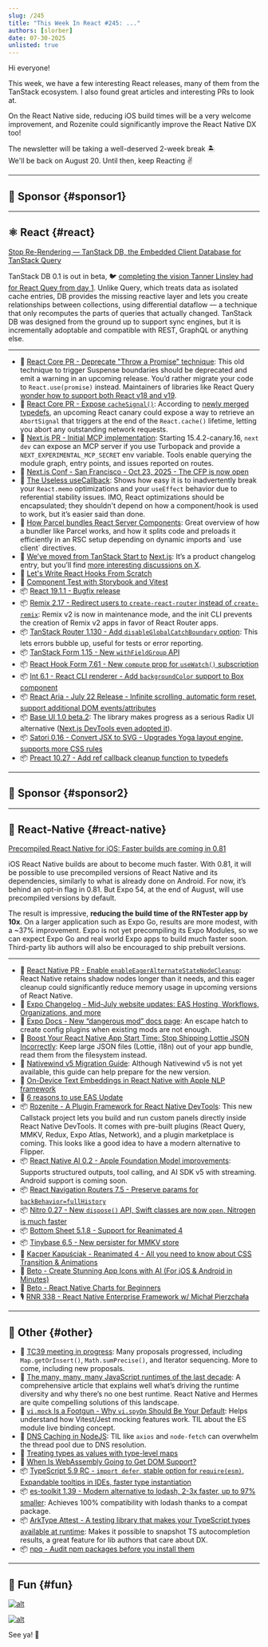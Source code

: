 ```yaml
---
slug: /245
title: "This Week In React #245: ..."
authors: [slorber]
date: 07-30-2025
unlisted: true
---
```


Hi everyone!

This week, we have a few interesting React releases, many of them from the TanStack ecosystem. I also found great articles and interesting PRs to look at.

On the React Native side, reducing iOS build times will be a very welcome improvement, and Rozenite could significantly improve the React Native DX too\!

The newsletter will be taking a well-deserved 2-week break 🏝️  
We'll be back on August 20\. Until then, keep Reacting ✌️

<!-- truncate -->


<Support />

---

## 💸 Sponsor {#sponsor1}

<Todo />

---

## ⚛️ React {#react}

[Stop Re-Rendering — TanStack DB, the Embedded Client Database for TanStack Query](https://tanstack.com/blog/tanstack-db-0.1-the-embedded-client-database-for-tanstack-query)

TanStack DB 0.1 is out in beta, 🐦 [completing the vision Tanner Linsley had for React Quey from day 1](https://x.com/tannerlinsley/status/1950262878852043103). Unlike Query, which treats data as isolated cache entries, DB provides the missing reactive layer and lets you create relationships between collections, using differential dataflow — a technique that only recomputes the parts of queries that actually changed. TanStack DB was designed from the ground up to support sync engines, but it is incrementally adoptable and compatible with REST, GraphQL or anything else.

---

- 👀 [React Core PR \- Deprecate "Throw a Promise" technique](https://github.com/facebook/react/pull/34032): This old technique to trigger Suspense boundaries should be deprecated and emit a warning in an upcoming release. You’d rather migrate your code to `React.use(promise)` instead. Maintainers of libraries like React Query [wonder how to support both React v18 and v19](https://bsky.app/profile/tkdodo.eu/post/3lv4rhr4mrs2i).
- 👀 [React Core PR \- Expose `cacheSignal()`](https://github.com/facebook/react/pull/33557): According to [newly merged typedefs](https://github.com/DefinitelyTyped/DefinitelyTyped/pull/73243), an upcoming React canary could expose a way to retrieve an `AbortSignal` that triggers at the end of the `React.cache()` lifetime, letting you abort any outstanding network requests.
- 👀 [Next.js PR \- Initial MCP implementation](https://github.com/vercel/next.js/pull/81770): Starting 15.4.2-canary.16, `next dev` can expose an MCP server if you use Turbopack and provide a `NEXT_EXPERIMENTAL_MCP_SECRET` env variable. Tools enable querying the module graph, entry points, and issues reported on routes.
- 📅 [Next.js Conf \- San Francisco \- Oct 23, 2025 \- The CFP is now open](https://vercel.typeform.com/to/KYobJh3C?typeform-source=ThisWeekInReact)
- 📜 [The Useless useCallback](https://tkdodo.eu/blog/the-useless-use-callback): Shows how easy it is to inadvertently break your `React.memo` optimizations and your `useEffect` behavior due to referential stability issues. IMO, React optimizations should be encapsulated; they shouldn't depend on how a component/hook is used to work, but it’s easier said than done.
- 📜 [How Parcel bundles React Server Components](https://devongovett.me/blog/parcel-rsc.html): Great overview of how a bundler like Parcel works, and how it splits code and preloads it efficiently in an RSC setup depending on dynamic imports and \`use client\` directives.
- 📜 [We’ve moved from TanStack Start to](https://llmgateway.io/changelog/nextjs-migration?v=2) [Next.js](http://Next.js): It’s a product changelog entry, but you’ll find [more interesting discussions on X](https://x.com/tannerlinsley/status/1950310182451630384).
- 📜 [Let's Write React Hooks From Scratch](https://playfulprogramming.com/posts/react-write-hooks-from-scratch)
- 📜 [Component Test with Storybook and Vitest](https://storybook.js.org/blog/component-test-with-storybook-and-vitest/)
- 📦 [React 19.1.1 \- Bugfix release](https://github.com/facebook/react/releases/tag/v19.1.1)
- 📦 [Remix 2.17 \- Redirect users to `create-react-router` instead of `create-remix`](https://github.com/remix-run/remix/blob/v2/CHANGELOG.md#v2170): Remix v2 is now in maintenance mode, and the init CLI prevents the creation of Remix v2 apps in favor of React Router apps.
- 📦 [TanStack Router 1.130 \- Add `disableGlobalCatchBoundary` option](https://github.com/TanStack/router/releases/tag/v1.130.0): This lets errors bubble up, useful for tests or error reporting.
- 📦 [TanStack Form 1.15 \- New `withFieldGroup` API](https://github.com/TanStack/form/releases/tag/v1.15.0)
- 📦 [React Hook Form 7.61 \- New `compute` prop for `useWatch()` subscription](https://github.com/react-hook-form/react-hook-form/releases/tag/v7.61.0)
- 📦 [Int 6.1 \- React CLI renderer \- Add `backgroundColor` support to Box component](https://github.com/vadimdemedes/ink/releases/tag/v6.1.0)
- 📦 [React Aria \- July 22 Release \- Infinite scrolling, automatic form reset, support additional DOM events/attributes](https://react-spectrum.adobe.com/releases/2025-07-22.html)
- 📦 [Base UI 1.0 beta.2](https://github.com/mui/base-ui/releases/tag/v1.0.0-beta.2): The library makes progress as a serious Radix UI alternative ([Next.js DevTools even adopted it](https://github.com/vercel/next.js/pull/82206)).
- 📦 [Satori 0.16 \- Convert JSX to SVG \- Upgrades Yoga layout engine, supports more CSS rules](https://github.com/vercel/satori/releases/tag/0.16.0)
- 📦 [Preact 10.27 \- Add ref callback cleanup function to typedefs](https://github.com/preactjs/preact/releases/tag/10.27.0)

<SubscribeFormEmbed placement="middle" />

---

## 💸 Sponsor {#sponsor2}

<Todo />

---

## 📱 React-Native {#react-native}

[Precompiled React Native for iOS: Faster builds are coming in 0.81](https://expo.dev/blog/precompiled-react-native-for-ios)

iOS React Native builds are about to become much faster. With 0.81, it will be possible to use precompiled versions of React Native and its dependencies, similarly to what is already done on Android. For now, it’s behind an opt-in flag in 0.81. But Expo 54, at the end of August, will use precompiled versions by default.

The result is impressive, **reducing the build time of the RNTester app by 10x**. On a larger application such as Expo Go, results are more modest, with a \~37% improvement. Expo is not yet precompiling its Expo Modules, so we can expect Expo Go and real world Expo apps to build much faster soon. Third-party lib authors will also be encouraged to ship prebuilt versions.

---

- 👀 [React Native PR \- Enable `enableEagerAlternateStateNodeCleanup`](https://github.com/facebook/react-native/pull/51856): React Native retains shadow nodes longer than it needs, and this eager cleanup could significantly reduce memory usage in upcoming versions of React Native.
- 📣 [Expo Changelog \- Mid-July website updates: EAS Hosting, Workflows, Organizations, and more](https://expo.dev/changelog/mid-july-website-updates)
- 📖 [Expo Docs \- New “dangerous mod” docs page](https://docs.expo.dev/config-plugins/dangerous-mods/): An escape hatch to create config plugins when existing mods are not enough.
- 📜 [Boost Your React Native App Start Time: Stop Shipping Lottie JSON Incorrectly](https://dev.to/retyui/boost-your-react-native-app-start-time-stop-shipping-lottie-json-incorrectly-2074): Keep large JSON files (Lottie, i18n) out of your app bundle, read them from the filesystem instead.
- 📜 [Nativewind v5 Migration Guide](https://www.nativewind.dev/blog/v5-migration-guide): Although Nativewind v5 is not yet available, this guide can help prepare for the new version.
- 📜 [On-Device Text Embeddings in React Native with Apple NLP framework](https://www.callstack.com/blog/on-device-ai-introducing-apple-embeddings-in-react-native)
- 📜 [6 reasons to use EAS Update](https://expo.dev/blog/6-reasons-to-use-eas-update)
- 📦 [Rozenite \- A Plugin Framework for React Native DevTools](https://www.callstack.com/blog/introducing-rozenite-a-plugin-framework-for-react-native-devtools): This new Callstack project lets you build and run custom panels directly inside React Native DevTools. It comes with pre-built plugins (React Query, MMKV, Redux, Expo Atlas, Network), and a plugin marketplace is coming. This looks like a good idea to have a modern alternative to Flipper.
- 📦 [React Native AI 0.2 \- Apple Foundation Model improvements](https://www.callstack.com/blog/expanding-on-device-apple-llm-capabilities-introducing-tool-calling): Supports structured outputs, tool calling, and AI SDK v5 with streaming. Android support is coming soon.
- 📦 [React Navigation Routers 7.5 \- Preserve params for `backBehavior=fullHistory`](https://github.com/react-navigation/react-navigation/releases/tag/%40react-navigation/routers%407.5.0)
- 📦 [Nitro 0.27 \- New `dispose()` API, Swift classes are now `open`, Nitrogen is much faster](https://github.com/mrousavy/nitro/releases/tag/v0.27.0)
- 📦 [Bottom Sheet 5.1.8 \- Support for Reanimated 4](https://github.com/gorhom/react-native-bottom-sheet/releases/tag/v5.1.8)
- 📦 [Tinybase 6.5 \- New persister for MMKV store](https://github.com/tinyplex/tinybase/releases/tag/v6.5.0)
- 🎥 [Kacper Kapuściak \- Reanimated 4 \- All you need to know about CSS Transition & Animations](https://www.youtube.com/live/37VmiH-jhTU)
- 🎥 [Beto \- Create Stunning App Icons with AI (For iOS & Android in Minutes)](https://www.youtube.com/watch?v=R4hvt8iz_rE)
- 🎥 [Beto \- React Native Charts for Beginners](https://www.youtube.com/watch?v=AkujZtOz9c4)
- 🎙️ [RNR 338 \- React Native Enterprise Framework w/ Michał Pierzchała](https://infinite.red/react-native-radio/rnr-338-react-native-enterprise-framework-w-micha-pierzchaa)

---

## 🔀 Other {#other}

- 👀 [TC39 meeting in progress](https://github.com/tc39/agendas/blob/main/2025/07.md): Many proposals progressed, including `Map.getOrInsert()`, `Math.sumPrecise()`, and Iterator sequencing. More to come, including new proposals.
- 📜 [The many, many, many JavaScript runtimes of the last decade](https://buttondown.com/whatever_jamie/archive/the-many-many-many-javascript-runtimes-of-the-last-decade/): A comprehensive article that explains well what’s driving the runtime diversity and why there’s no one best runtime. React Native and Hermes are quite compelling solutions of this landscape.
- 📜 [`vi.mock` Is a Footgun \- Why `vi.spyOn` Should Be Your Default](https://laconicwit.com/vi-mock-is-a-footgun-why-vi-spyon-should-be-your-default/): Helps understand how Vitest/Jest mocking features work. TIL about the ES module live binding concept.
- 📜 [DNS Caching in NodeJS](https://marmelab.com/blog/2025/07/28/dns-in-nodejs.html): TIL like `axios` and `node-fetch` can overwhelm the thread pool due to DNS resolution.
- 📜 [Treating types as values with type-level maps](https://gregros.dev/typescript/treating-types-as-values-with-type-level-maps)
- 📜 [When Is WebAssembly Going to Get DOM Support?](https://queue.acm.org/detail.cfm?id=3746174)
- 📦 [TypeScript 5.9 RC \- `import defer`, stable option for `require(esm)`, Expandable tooltips in IDEs, faster type instantiation](https://devblogs.microsoft.com/typescript/announcing-typescript-5-9-rc/)
- 📦 [es-toolkit 1.39 \- Modern alternative to lodash, 2-3x faster, up to 97% smaller](https://github.com/toss/es-toolkit/releases/tag/v1.39.0): Achieves 100% compatibility with lodash thanks to a compat package.
- 📦 [ArkType Attest \- A testing library that makes your TypeScript types available at runtime](https://github.com/arktypeio/arktype/tree/main/ark/attest): Makes it possible to snapshot TS autocompletion results, a great feature for lib authors that care about DX.
- 📦 [npq \- Audit npm packages before you install them](https://github.com/lirantal/npq)

---

## 🤭 Fun {#fun}

[![alt](/emails/issues/245/meme.jpg)](https://x.com/nizzyabi/status/1949820138791793102)

[![alt](/emails/issues/245/meme2.jpg)](https://x.com/rauchg/status/1950289066827927969)

See ya! 👋
